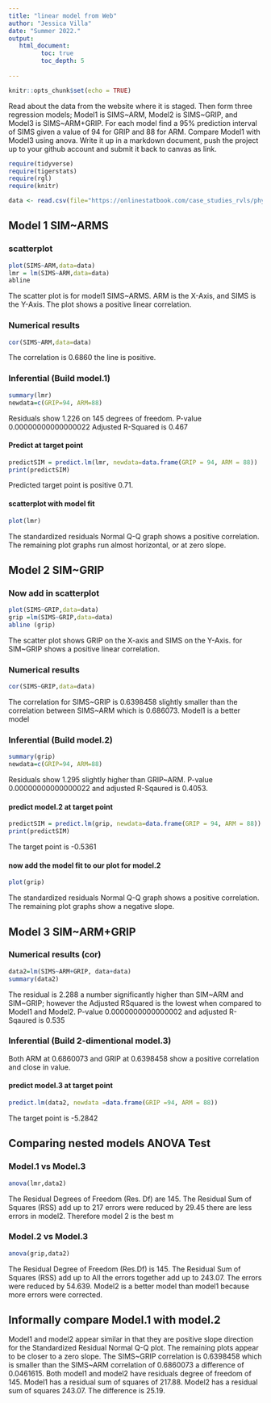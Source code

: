 ```yaml
---
title: "linear model from Web"
author: "Jessica Villa"
date: "Summer 2022."
output:
   html_document:
         toc: true
         toc_depth: 5
        
---
```


```r
knitr::opts_chunk$set(echo = TRUE)
```

Read about the data from the website where it is staged.  Then form three regression models; Model1 is SIMS~ARM, Model2 is SIMS~GRIP, and Model3 is SIMS~ARM+GRIP. For each model find a 95% prediction interval of SIMS given a value of 94  for GRIP and 88 for ARM. Compare Model1 with Model3 using anova. Write it up in a markdown document, push the project up to your github account and submit it back to canvas as link. 

 


```r
require(tidyverse)
require(tigerstats)
require(rgl)
require(knitr)

```

```r
data <- read.csv(file="https://onlinestatbook.com/case_studies_rvls/physical_strength/data.txt",sep="",header=TRUE)  

```

## Model 1 SIM~ARMS

### scatterplot

```r
plot(SIMS~ARM,data=data)
lmr = lm(SIMS~ARM,data=data)
abline
```

The scatter plot is for model1 SIMS~ARMS. ARM is the X-Axis, and SIMS is the Y-Axis. The plot shows a
positive linear correlation.

### Numerical results

```r
cor(SIMS~ARM,data=data)
```
The correlation is 0.6860 the line is positive.


### Inferential  (Build model.1)

```r
summary(lmr)
newdata=c(GRIP=94, ARM=88)
```
Residuals show 1.226 on 145 degrees of freedom.
P-value 0.00000000000000022 Adjusted R-Squared is 0.467

#### Predict at target point

```r
predictSIM = predict.lm(lmr, newdata=data.frame(GRIP = 94, ARM = 88))
print(predictSIM)
```

Predicted target point is positive 0.71.

#### scatterplot with model fit
  
```r
plot(lmr)
```

The standardized residuals Normal Q-Q graph shows a positive correlation. The remaining plot graphs run
almost horizontal, or at zero slope.  

## Model 2 SIM~GRIP

### Now add in scatterplot

```r
plot(SIMS~GRIP,data=data)
grip =lm(SIMS~GRIP,data=data)
abline (grip)
```

The scatter plot shows GRIP on the X-axis and SIMS on the Y-Axis. for SIM~GRIP shows a positive linear
correlation.


### Numerical results 

```r
cor(SIMS~GRIP,data=data)
```

The correlation for SIMS~GRIP is 0.6398458 slightly smaller than the correlation between SIMS~ARM which
is 0.686073. Model1 is a better model

### Inferential  (Build model.2)
  
```r
summary(grip)
newdata=c(GRIP=94, ARM=88)
```

Residuals show 1.295 slightly higher than GRIP~ARM.
P-value 0.00000000000000022 and adjusted R-Sqaured is 0.4053.

#### predict model.2 at target point

```r
predictSIM = predict.lm(grip, newdata=data.frame(GRIP = 94, ARM = 88))
print(predictSIM)
```

The target point is -0.5361

#### now add the model fit to our plot for model.2
  
```r
plot(grip)
```

The standardized residuals Normal Q-Q graph shows a positive correlation. The remaining plot graphs show
a negative slope.

## Model 3 SIM~ARM+GRIP

### Numerical results (cor)

```r
data2=lm(SIMS~ARM+GRIP, data+data)
summary(data2)
```

The residual is 2.288 a number significantly higher than SIM~ARM and SIM~GRIP; however the Adjusted RSquared is the lowest when compared to Model1 and Model2.
P-value 0.0000000000000002 and adjusted R-Sqaured is 0.535
  
### Inferential  (Build 2-dimentional model.3)

Both ARM at 0.6860073 and GRIP at 0.6398458 show a positive correlation and close in value.

#### predict model.3 at target point
  
```r
predict.lm(data2, newdata =data.frame(GRIP =94, ARM = 88))
```

The target point is -5.2842

## Comparing nested models ANOVA Test

### Model.1 vs Model.3

```r
anova(lmr,data2)
```
The Residual Degrees of Freedom (Res. Df) are 145. The Residual Sum of Squares (RSS) add up to 217 errors
were reduced by 29.45 there are less errors in model2. Therefore model 2 is the best m

### Model.2 vs Model.3

```r
anova(grip,data2)
```
The Residual Degree of Freedom (Res.Df) is 145. The Residual Sum of Squares (RSS) add up to All the
errors together add up to 243.07. The errors were reduced by 54.639. Model2 is a better model than model1
because more errors were corrected.

## Informally compare Model.1 with model.2
Model1 and model2 appear similar in that they are positive slope direction for the Standardized Residual
Normal Q-Q plot. The remaining plots appear to be closer to a zero slope.
The SIMS~GRIP correlation is 0.6398458 which is smaller than the SIMS~ARM correlation of 0.6860073 a
difference of 0.0461615. Both model1 and model2 have residuals degree of freedom of 145. Model1 has a
residual sum of squares of 217.88. Model2 has a residual sum of squares 243.07. The difference is
25.19.

